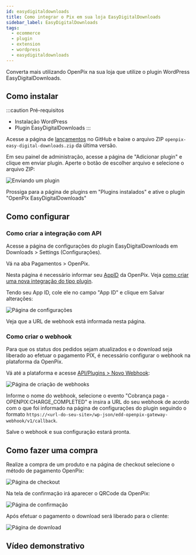 ```yaml
---
id: easydigitaldownloads
title: Como integrar o Pix em sua loja EasyDigitalDownloads
sidebar_label: EasyDigitalDownloads
tags:
  - ecommerce
  - plugin
  - extension
  - wordpress
  - easydigitaldownloads
---
```



Converta mais utilizando OpenPix na sua loja que utilize o plugin WordPress EasyDigitalDownloads.

## Como instalar

:::caution Pré-requisitos

- Instalação WordPress
- Plugin EasyDigitalDownloads
  :::

Acesse a página de [lançamentos](https://github.com/criskell/openpix-easy-digital-downloads/releases/latest) no GitHub e baixe o arquivo ZIP `openpix-easy-digital-downloads.zip` da última versão.

Em seu painel de administração, acesse a página de "Adicionar plugin" e clique em enviar plugin. Aperte o botão de escolher arquivo e selecione o arquivo ZIP:

![Enviando um plugin](./__assets__/edd-wp-add-plugin.png)

Prossiga para a página de plugins em "Plugins instalados" e ative o plugin "OpenPix EasyDigitalDownloads"

## Como configurar

### Como criar a integração com API

Acesse a página de configurações do plugin EasyDigitalDownloads em Downloads > Settings (Configurações).

Vá na aba Pagamentos > OpenPix.

Nesta página é necessário informar seu [AppID](../plugin/app-id) da OpenPix. Veja [como criar uma nova integração do tipo plugin](../apis/api-getting-started).

Tendo seu App ID, cole ele no campo "App ID" e clique em Salvar alterações:

![Página de configurações](./__assets__/edd-configure.png)

Veja que a URL de webhook está informada nesta página.

### Como criar o webhook

Para que os status dos pedidos sejam atualizados e o download seja liberado ao efetuar o pagamento PIX, é necessário configurar o webhook na plataforma da OpenPix.

Vá até a plataforma e acesse [API/Plugins > Novo Webhook](https://app.openpix.com/home/applications/webhook/create):

![Página de criação de webhooks](./__assets__/edd-openpix-create-webhook.png)

Informe o nome do webhook, selecione o evento "Cobrança paga - OPENPIX:CHARGE_COMPLETED" e insira a URL do seu webhook de acordo com o que foi informado na página de configurações do plugin seguindo o formato `https://<url-do-seu-site>/wp-json/edd-openpix-gateway-webhook/v1/callback`.

Salve o webhook e sua configuração estará pronta.

## Como fazer uma compra

Realize a compra de um produto e na página de checkout selecione o método de pagamento OpenPix:

![Página de checkout](./__assets__/edd-checkout.png)

Na tela de confirmação irá aparecer o QRCode da OpenPix:

![Página de confirmação](./__assets__/edd-confirmation.png)

Após efetuar o pagamento o download será liberado para o cliente:

![Página de download](./__assets__/edd-download-open.png)

## Vídeo demonstrativo

<Embed url="https://www.youtube.com/watch?v=fzhGMOcpcSI" />
